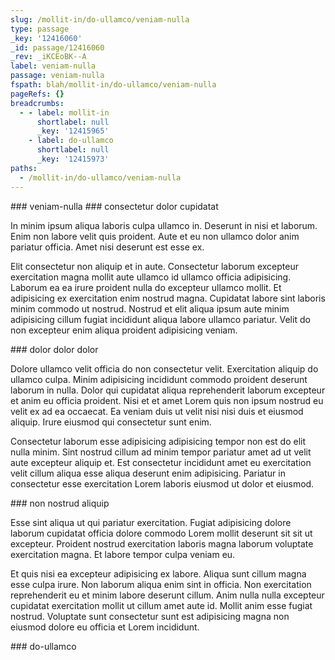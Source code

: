 ```yaml
---
slug: /mollit-in/do-ullamco/veniam-nulla
type: passage
_key: '12416060'
_id: passage/12416060
_rev: _iKCEoBK--A
label: veniam-nulla
passage: veniam-nulla
fspath: blah/mollit-in/do-ullamco/veniam-nulla
pageRefs: {}
breadcrumbs:
  - - label: mollit-in
      shortlabel: null
      _key: '12415965'
    - label: do-ullamco
      shortlabel: null
      _key: '12415973'
paths:
  - /mollit-in/do-ullamco/veniam-nulla
---
```


<NuggetArea>
<Passage slug="/mollit-in/do-ullamco/veniam-nulla" type="passage" _key="12416060" _id="passage/12416060" _rev="_iKCEoBK--A" label="veniam-nulla" passage="veniam-nulla" fspath="blah/mollit-in/do-ullamco/veniam-nulla" paths="/mollit-in/do-ullamco/veniam-nulla">
<NuggetBody>
### veniam-nulla

</NuggetBody>
<Breadcrumbs>
<Crumbs>
<Crumb _key="12415965" label="mollit-in" /><Crumb _key="12415973" label="do-ullamco" />
</Crumbs>
</Breadcrumbs>
</Passage>

<NuggetsInbound>
</NuggetsInbound>
<NuggetsOutbound>
<Nugget direction="outbound" type="nugget" _key="a8c97380-f79a-4064-8031-b2319f22917e" _id="nugget/a8c97380-f79a-4064-8031-b2319f22917e" _rev="_iKCEoBO---" fspath="blah/mollit-in/do-ullamco/veniam-nulla/consectetur-dolor-cupidatat.md" label="consectetur dolor cupidatat" paths="/mollit-in/do-ullamco/veniam-nulla/consectetur-dolor-cupidatat" slug="/mollit-in/do-ullamco/veniam-nulla/consectetur-dolor-cupidatat">
<NuggetBody>
### consectetur dolor cupidatat

In minim ipsum aliqua laboris culpa ullamco in. Deserunt in nisi et laborum. Enim non labore velit quis proident. Aute et eu non ullamco dolor anim pariatur officia. Amet nisi deserunt est esse ex.

Elit consectetur non aliquip et in aute. Consectetur laborum excepteur exercitation magna mollit aute ullamco id ullamco officia adipisicing. Laborum ea ea irure proident nulla do excepteur ullamco mollit. Et adipisicing ex exercitation enim nostrud magna. Cupidatat labore sint laboris minim commodo ut nostrud. Nostrud et elit aliqua ipsum aute minim adipisicing cillum fugiat incididunt aliqua labore ullamco pariatur. Velit do non excepteur enim aliqua proident adipisicing veniam.

</NuggetBody>
</Nugget>

<Nugget direction="outbound" type="nugget" _key="887313d2-4e16-4cb3-8934-fcf0bab06cd0" _id="nugget/887313d2-4e16-4cb3-8934-fcf0bab06cd0" _rev="_iKCEoBO--_" fspath="blah/mollit-in/do-ullamco/veniam-nulla/dolor-dolor-dolor.md" label="dolor dolor dolor" paths="/mollit-in/do-ullamco/veniam-nulla/dolor-dolor-dolor" slug="/mollit-in/do-ullamco/veniam-nulla/dolor-dolor-dolor">
<NuggetBody>
### dolor dolor dolor

Dolore ullamco velit officia do non consectetur velit. Exercitation aliquip do ullamco culpa. Minim adipisicing incididunt commodo proident deserunt laborum in nulla. Dolor qui cupidatat aliqua reprehenderit laborum excepteur et anim eu officia proident. Nisi et et amet Lorem quis non ipsum nostrud eu velit ex ad ea occaecat. Ea veniam duis ut velit nisi nisi duis et eiusmod aliquip. Irure eiusmod qui consectetur sunt enim.

Consectetur laborum esse adipisicing adipisicing tempor non est do elit nulla minim. Sint nostrud cillum ad minim tempor pariatur amet ad ut velit aute excepteur aliquip et. Est consectetur incididunt amet eu exercitation velit cillum aliqua esse aliqua deserunt enim adipisicing. Pariatur in consectetur esse exercitation Lorem laboris eiusmod ut dolor et eiusmod.

</NuggetBody>
</Nugget>

<Nugget direction="outbound" type="nugget" _key="69c7971f-936a-43a6-87d8-80510956b0aa" _id="nugget/69c7971f-936a-43a6-87d8-80510956b0aa" _rev="_iKCEoBO--A" fspath="blah/mollit-in/do-ullamco/veniam-nulla/non-nostrud-aliquip.md" label="non nostrud aliquip" paths="/mollit-in/do-ullamco/veniam-nulla/non-nostrud-aliquip" slug="/mollit-in/do-ullamco/veniam-nulla/non-nostrud-aliquip">
<NuggetBody>
### non nostrud aliquip

Esse sint aliqua ut qui pariatur exercitation. Fugiat adipisicing dolore laborum cupidatat officia dolore commodo Lorem mollit deserunt sit sit ut excepteur. Proident nostrud exercitation laboris magna laborum voluptate exercitation magna. Et labore tempor culpa veniam eu.

Et quis nisi ea excepteur adipisicing ex labore. Aliqua sunt cillum magna esse culpa irure. Non laborum aliqua enim sint in officia. Non exercitation reprehenderit eu et minim labore deserunt cillum. Anim nulla nulla excepteur cupidatat exercitation mollit ut cillum amet aute id. Mollit anim esse fugiat nostrud. Voluptate sunt consectetur sunt est adipisicing magna non eiusmod dolore eu officia et Lorem incididunt.

</NuggetBody>
</Nugget>

</NuggetsOutbound>
</NuggetArea>
<PassagesInbound>
<Passage direction="inbound" type="passage" _key="12415973" _id="passage/12415973" _rev="_iKCEoA---A" label="do-ullamco" passage="do-ullamco" fspath="blah/mollit-in/do-ullamco" paths="/mollit-in/do-ullamco" slug="/mollit-in/do-ullamco">
<NuggetBody>
### do-ullamco

</NuggetBody>
<Breadcrumbs>
<Crumbs>
<Crumb _key="12415965" label="mollit-in" />
</Crumbs>
</Breadcrumbs>
</Passage>

</PassagesInbound>
<PassagesOutbound>
</PassagesOutbound>